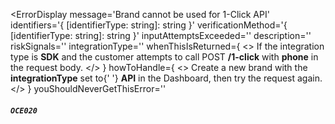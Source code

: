 
<ErrorDisplay
  message='Brand cannot be used for 1-Click API'
  identifiers='{ [identifierType: string]: string }'
  verificationMethod='{ [identifierType: string]: string }'
  inputAttemptsExceeded=''
  description=''
  riskSignals=''
  integrationType=''
  whenThisIsReturned={
    <>
      If the integration type is <strong>SDK</strong> and the customer attempts
      to call POST <strong>/1-click</strong> with <strong>phone</strong> in the
      request body.
    </>
  }
  howToHandle={
    <>
      Create a new brand with the <strong>integrationType</strong> set to{' '}
      <strong>API</strong> in the Dashboard, then try the request again.
    </>
  }
  youShouldNeverGetThisError=''

>

##### `OCE020`

</ErrorDisplay>
